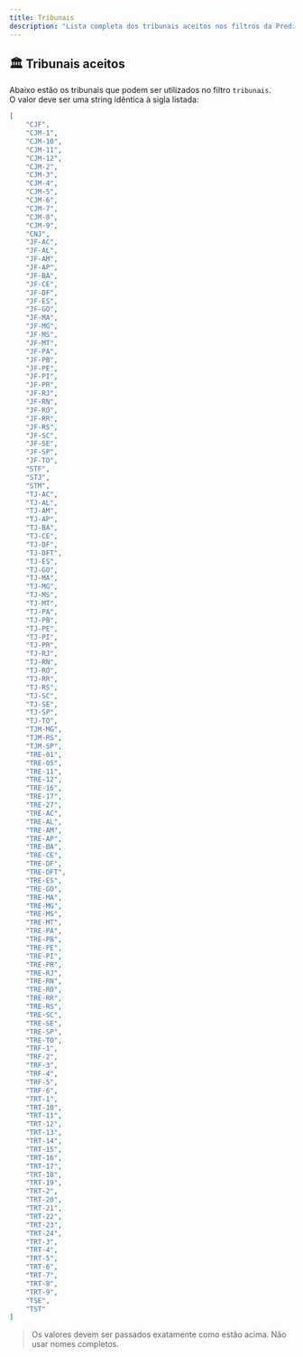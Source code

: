 ```yaml
---
title: Tribunais
description: "Lista completa dos tribunais aceitos nos filtros da Predictus."
---
```


## 🏛️ Tribunais aceitos

Abaixo estão os tribunais que podem ser utilizados no filtro `tribunais`.  
O valor deve ser uma string idêntica à sigla listada:

```json
[
    "CJF",
    "CJM-1",
    "CJM-10",
    "CJM-11",
    "CJM-12",
    "CJM-2",
    "CJM-3",
    "CJM-4",
    "CJM-5",
    "CJM-6",
    "CJM-7",
    "CJM-8",
    "CJM-9",
    "CNJ",
    "JF-AC",
    "JF-AL",
    "JF-AM",
    "JF-AP",
    "JF-BA",
    "JF-CE",
    "JF-DF",
    "JF-ES",
    "JF-GO",
    "JF-MA",
    "JF-MG",
    "JF-MS",
    "JF-MT",
    "JF-PA",
    "JF-PB",
    "JF-PE",
    "JF-PI",
    "JF-PR",
    "JF-RJ",
    "JF-RN",
    "JF-RO",
    "JF-RR",
    "JF-RS",
    "JF-SC",
    "JF-SE",
    "JF-SP",
    "JF-TO",
    "STF",
    "STJ",
    "STM",
    "TJ-AC",
    "TJ-AL",
    "TJ-AM",
    "TJ-AP",
    "TJ-BA",
    "TJ-CE",
    "TJ-DF",
    "TJ-DFT",
    "TJ-ES",
    "TJ-GO",
    "TJ-MA",
    "TJ-MG",
    "TJ-MS",
    "TJ-MT",
    "TJ-PA",
    "TJ-PB",
    "TJ-PE",
    "TJ-PI",
    "TJ-PR",
    "TJ-RJ",
    "TJ-RN",
    "TJ-RO",
    "TJ-RR",
    "TJ-RS",
    "TJ-SC",
    "TJ-SE",
    "TJ-SP",
    "TJ-TO",
    "TJM-MG",
    "TJM-RS",
    "TJM-SP",
    "TRE-01",
    "TRE-05",
    "TRE-11",
    "TRE-12",
    "TRE-16",
    "TRE-17",
    "TRE-27",
    "TRE-AC",
    "TRE-AL",
    "TRE-AM",
    "TRE-AP",
    "TRE-BA",
    "TRE-CE",
    "TRE-DF",
    "TRE-DFT",
    "TRE-ES",
    "TRE-GO",
    "TRE-MA",
    "TRE-MG",
    "TRE-MS",
    "TRE-MT",
    "TRE-PA",
    "TRE-PB",
    "TRE-PE",
    "TRE-PI",
    "TRE-PR",
    "TRE-RJ",
    "TRE-RN",
    "TRE-RO",
    "TRE-RR",
    "TRE-RS",
    "TRE-SC",
    "TRE-SE",
    "TRE-SP",
    "TRE-TO",
    "TRF-1",
    "TRF-2",
    "TRF-3",
    "TRF-4",
    "TRF-5",
    "TRF-6",
    "TRT-1",
    "TRT-10",
    "TRT-11",
    "TRT-12",
    "TRT-13",
    "TRT-14",
    "TRT-15",
    "TRT-16",
    "TRT-17",
    "TRT-18",
    "TRT-19",
    "TRT-2",
    "TRT-20",
    "TRT-21",
    "TRT-22",
    "TRT-23",
    "TRT-24",
    "TRT-3",
    "TRT-4",
    "TRT-5",
    "TRT-6",
    "TRT-7",
    "TRT-8",
    "TRT-9",
    "TSE",
    "TST"
]
```

> Os valores devem ser passados exatamente como estão acima. Não usar nomes completos.
